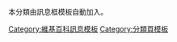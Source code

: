 本分類由{{tl|cmbox}}訊息框模板自動加入。

[[Category:維基百科訊息模板|Category:維基百科訊息模板]]
[[Category:分類頁模板|Category:分類頁模板]]